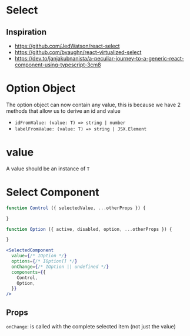 # Select

## Inspiration
* https://github.com/JedWatson/react-select
* https://github.com/bvaughn/react-virtualized-select
* https://dev.to/janjakubnanista/a-peculiar-journey-to-a-generic-react-component-using-typescript-3cm8

# Option Object
The option object can now contain any value, this is because we have 2 methods
that allow us to derive an id and value

* `idFromValue: (value: T) => string | number`
* `labelFromValue: (value: T) => string | JSX.Element`

# value
A value should be an instance of `T`


# Select Component
```jsx
function Control ({ selectedValue, ...otherProps }) {

}

function Option ({ active, disabled, option, ...otherProps }) {

}

<SelectedComponent
  value={/* IOption */}
  options={/* IOption[] */}
  onChange={/* IOption || undefined */}
  components={{
    Control,
    Option,
  }}
/>
```

## Props
`onChange`: is called with the complete selected item (not just the value)

